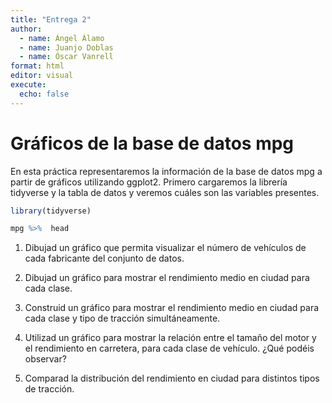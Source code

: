 ```yaml
---
title: "Entrega 2"
author: 
  - name: Ángel Álamo
  - name: Juanjo Doblas
  - name: Óscar Vanrell 
format: html
editor: visual
execute:
  echo: false
---
```


# Gráficos de la base de datos mpg

En esta práctica representaremos la información de la base de datos mpg a partir de gráficos utilizando ggplot2. Primero cargaremos la librería tidyverse y la tabla de datos y veremos cuáles son las variables presentes.

```r
library(tidyverse)
```

```r
mpg %>%  head
```

1)  Dibujad un gráfico que permita visualizar el número de vehículos de cada fabricante del conjunto de datos.

2)  Dibujad un gráfico para mostrar el rendimiento medio en ciudad para cada clase.

3)  Construid un gráfico para mostrar el rendimiento medio en ciudad para cada clase y tipo de tracción simultáneamente.

4)  Utilizad un gráfico para mostrar la relación entre el tamaño del motor y el rendimiento en carretera, para cada clase de vehículo. ¿Qué podéis observar?

5)  Comparad la distribución del rendimiento en ciudad para distintos tipos de tracción.
